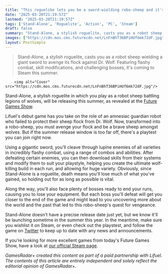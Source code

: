 ```yaml
---
title: "This roguelike lets you be a sword-wielding robo-sheep and it's launching in the summer, but you can playtest it right now"
date: "2025-03-20T21:19:57Z"
lastmod: "2025-03-20T21:19:57Z"
tags: ['Stand-Alone', 'Roguelite', 'Action', 'PC', 'Steam']
draft: false
summary: "Stand-Alone, a stylish roguelite, casts you as a robot sheep wielding a giant sword to avenge its flock against Dr. Wolf.  Featuring flashy combat, skill modifications, and challenging bosses, it's coming to Steam this summer."
images: ["https://cdn.mos.cms.futurecdn.net/LnFnBhT36BPiHUf6mk72dF.jpg"]
layout: PostSimple
---
```

> Stand-Alone, a stylish roguelite, casts you as a robot sheep wielding a giant sword to avenge its flock against Dr. Wolf.  Featuring flashy combat, skill modifications, and challenging bosses, it's coming to Steam this summer.


        <img alt="Cover" src="https://cdn.mos.cms.futurecdn.net/LnFnBhT36BPiHUf6mk72dF.jpg"/>
        
Stand-Alone, a stylish roguelite in which you play as a robot sheep battling legions of wolves, will be releasing this summer, as revealed at the [Future Games Show](https://www.gamesradar.com/future-games-show/).

Lifuel's debut game has you take on the role of an amnesiac guardian robot who failed to protect their sheep flock from Dr. Wolf. Now, transformed into a robo-sheep, you must avenge your flock and be a brave sheep amongst wolves. But if the summer release window is too far off, there's a playtest you can join right now.

Using a gigantic sword, you'll cleave through lupine enemies of all varieties in incredibly flashy combat, using a range of combos and abilities. After defeating certain enemies, you can then download skills from their systems and modify them to suit your playstyle, helping you create the ultimate wolf-killing build in each run, and allowing for huge variety. Obviously, since Stand-Alone is a roguelite, death means you'll lose much of what you've gained, so holding out for as long as possible is vital.

Along the way, you'll also face plenty of bosses ready to end your runs, causing you to lose your equipment. But each boss you'll defeat will get you closer to the end of the game and might lead to you uncovering more about the world and the past that led to this robo-sheep's quest for vengeance.

Stand-Alone doesn't have a precise release date just yet, but we know it'll be launching sometime in the summer this year. In the meantime, make sure you wishlist it on Steam, or even check out the playstest, and follow the game on [Twitter](https://x.com/lifuelgames) to keep up to date with any news and announcements.

If you’re looking for more excellent games from today's Future Games Show, have a look at [our official Steam page](https://store.steampowered.com/sale/futuregamesshow).

*GamesRadar+ created this content as part of a paid partnership with Lifuel. The contents of this article are entirely independent and solely reflect the editorial opinion of GamesRadar+.*
        